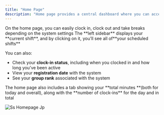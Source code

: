 ```yaml
---
title: "Home Page"
description: "Home page provides a central dashboard where you can access all areas of ShiftSync. You can clock in, take breaks, view your data, request time off, and manage your personal settings"
---
```


<Card title="Manage your activity" icon="timer">
  On the home page, you can easily clock in, clock out and take breaks depending on the system settings
</Card>

<Card title="View your status" icon="arrow-right-long">
  The **left sidebar** displays your **current shift**, and by clicking on it, you’ll see all of**your scheduled shifts** 

  You can also:

  - Check your **clock-in status**, including when you clocked in and how long you’ve been active
  - View your **registration date** with the system
  - See your **group rank** associated with the system
</Card>

<Card title="Your statistics" icon="chart-line">
  The home page also includes a tab showing your **total minutes **(both for today and overall), along with the **number of clock-ins** for the day and in total
</Card>

![Ss Homepage Jp](/images/ss-homepage.jpg)